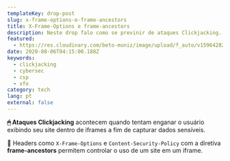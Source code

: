 ```yaml
---
templateKey: drop-post
slug: x-frame-options-e-frame-ancestors
title: X-Frame-Options e frame-ancestors
description: Neste drop falo como se previnir de ataques Clickjacking.
featured:
  - https://res.cloudinary.com/beto-muniz/image/upload/f_auto/v1596428266/xfo_ha2trv.png
date: 2020-08-06T04:15:00.188Z
keywords:
  - clickjacking
  - cybersec
  - csp
  - xfo
category: tech
lang: pt
external: false
---
```


<Drop>

**🖱 Ataques Clickjacking** acontecem quando tentam enganar o usuário exibindo seu site dentro de iframes a fim de capturar dados sensíveis.

🤩 Headers como `X-Frame-Options` e `Content-Security-Policy` com a diretiva **frame-ancestors** permitem controlar o uso de um site em um iframe. 

</Drop>